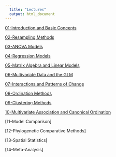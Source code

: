 ```yaml
---
  title: "Lectures"
  output: html_document
---
```


[01-Introduction and Basic Concepts](https://deanadams.github.io/BioStats/Lectures/01-Intro-Basics.html)

[02-Resampling Methods](https://deanadams.github.io/BioStats/Lectures/02-Resampling.html)

[03-ANOVA Models](https://deanadams.github.io/BioStats/Lectures/03-ANOVA.html)

[04-Regression Models](https://deanadams.github.io/BioStats/Lectures/04-Regression.html)

[05-Matrix Algebra and Linear Models](https://deanadams.github.io/BioStats/Lectures/05-Matrix-Algebra-LM.html)

[06-Multivariate Data and the GLM](https://deanadams.github.io/BioStats/Lectures/06-Multivariate-LM.html)

[07-Interactions and Patterns of Change](https://deanadams.github.io/BioStats/Lectures/07-Interactions-TrajAnal.html)

[08-Ordination Methods](https://deanadams.github.io/BioStats/Lectures/08-Ordination.html)

[09-Clustering Methods](https://deanadams.github.io/BioStats/Lectures/09-Clustering.html)

[10-Multivariate Association and Canonical Ordination](https://deanadams.github.io/BioStats/Lectures/10-Covariation-CanonOrd.html)

[11-Model Comparison]

[12-Phylogenetic Comparative Methods]

[13-Spatial Statistics]

[14-Meta-Analysis]
